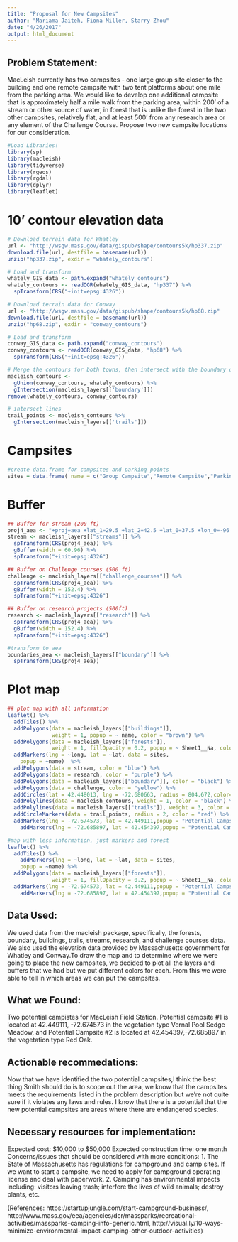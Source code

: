 ```yaml
---
title: "Proposal for New Campsites"
author: "Mariama Jaiteh, Fiona Miller, Starry Zhou"
date: "4/26/2017"
output: html_document
---
```



## Problem Statement: 
MacLeish currently has two campsites - one large group site closer to the building and one remote campsite with two tent platforms about one mile from the parking area. We would like to develop one additional campsite that is approximately half a mile walk from the parking area, within 200’ of a stream or other source of water, in forest that is unlike the forest in the two other campsites, relatively flat, and at least 500’ from any research area or any element of the Challenge Course. Propose two new campsite locations for our consideration.

```r
#Load Libraries!
library(sp)
library(macleish)
library(tidyverse)
library(rgeos)
library(rgdal)
library(dplyr)
library(leaflet)

```
# 10’ contour elevation data
```r
# Download terrain data for Whatley
url <- "http://wsgw.mass.gov/data/gispub/shape/contours5k/hp337.zip"
download.file(url, destfile = basename(url))
unzip("hp337.zip", exdir = "whately_contours")

# Load and transform
whately_GIS_data <- path.expand("whately_contours")
whately_contours <- readOGR(whately_GIS_data, "hp337") %>%
  spTransform(CRS("+init=epsg:4326"))
```

```r
# Download terrain data for Conway
url <- "http://wsgw.mass.gov/data/gispub/shape/contours5k/hp68.zip"
download.file(url, destfile = basename(url))
unzip("hp68.zip", exdir = "conway_contours")

# Load and transform
conway_GIS_data <- path.expand("conway_contours")
conway_contours <- readOGR(conway_GIS_data, "hp68") %>%
  spTransform(CRS("+init=epsg:4326"))
```

```r
# Merge the contours for both towns, then intersect with the boundary of Macleish
macleish_contours <-
  gUnion(conway_contours, whately_contours) %>%
  gIntersection(macleish_layers[['boundary']])
remove(whately_contours, conway_contours)

```

```r
# intersect lines
trail_points <- macleish_contours %>%
  gIntersection(macleish_layers[['trails']])
```
# Campsites
```r
#create data.frame for campsites and parking points
sites = data.frame( name = c("Group Campsite","Remote Campsite","Parking"), lat = c(42.450976,42.458570,42.448013),long = c(-72.678154,-72.674732,-72.680663))
```
# Buffer
```r
## Buffer for stream (200 ft)
proj4_aea <- "+proj=aea +lat_1=29.5 +lat_2=42.5 +lat_0=37.5 +lon_0=-96 +x_0=0 +y_0=0 +ellps=GRS80 +datum=NAD83 +units=m +no_defs"
stream <- macleish_layers[["streams"]] %>%
  spTransform(CRS(proj4_aea)) %>%
  gBuffer(width = 60.96) %>%
  spTransform("+init=epsg:4326")

```

```r
## Buffer on Challenge courses (500 ft)
challenge <- macleish_layers[["challenge_courses"]] %>%
  spTransform(CRS(proj4_aea)) %>%
  gBuffer(width = 152.4) %>%
  spTransform("+init=epsg:4326")
```

```r
## Buffer on research projects (500ft)
research <- macleish_layers[["research"]] %>%
  spTransform(CRS(proj4_aea)) %>%
  gBuffer(width = 152.4) %>%
  spTransform("+init=epsg:4326")
```

```r
#transform to aea
boundaries_aea <- macleish_layers[["boundary"]] %>%
  spTransform(CRS(proj4_aea))
```
# Plot map
```r
## plot map with all information
leaflet() %>%
  addTiles() %>%
  addPolygons(data = macleish_layers[["buildings"]], 
              weight = 1, popup = ~ name, color = "brown") %>%
  addPolygons(data = macleish_layers[["forests"]], 
              weight = 1, fillOpacity = 0.2, popup = ~ Sheet1__Na, color = "green") %>%
  addMarkers(lng = ~long, lat = ~lat, data = sites,
    popup = ~name)  %>%
  addPolygons(data = stream, color = "blue") %>%
  addPolygons(data = research, color = "purple") %>%
  addPolygons(data = macleish_layers[["boundary"]], color = "black") %>%
  addPolygons(data = challenge, color = "yellow") %>%
  addCircles(lat = 42.448013, lng = -72.680663, radius = 804.672,color="white") %>%
  addPolylines(data = macleish_contours, weight = 1, color = "black") %>%
  addPolylines(data = macleish_layers[["trails"]], weight = 3, color = "red") %>%
  addCircleMarkers(data = trail_points, radius = 2, color = "red") %>%
  addMarkers(lng = -72.674573, lat = 42.449111,popup = "Potential Campsite # 1")%>%
    addMarkers(lng = -72.685897, lat = 42.454397,popup = "Potential Campsite # 2")
```

```r
#map with less information, just markers and forest
leaflet() %>%
  addTiles() %>%
    addMarkers(lng = ~long, lat = ~lat, data = sites,
    popup = ~name) %>%
  addPolygons(data = macleish_layers[["forests"]], 
              weight = 1, fillOpacity = 0.2, popup = ~ Sheet1__Na, color = "green") %>%
  addMarkers(lng = -72.674573, lat = 42.449111,popup = "Potential Campsite # 1") %>%
    addMarkers(lng = -72.685897, lat = 42.454397,popup = "Potential Campsite # 2")
```
## Data Used:
We used data from the macleish package, specifically, the forests, boundary, buildings, trails, streams, research, and challenge courses data. We also used the elevation data provided by Massachusetts government for Whatley and Conway.To draw the map and to determine where we were going to place the new campsites, we decided to plot all the layers and buffers that we had but we put different colors for each. From this we were able to tell in which areas we can put the campsites.

## What we Found:
Two potential campistes for MacLeish Field Station. Potential campsite #1 is located at 42.449111, -72.674573 in the vegetation type Vernal Pool Sedge Meadow, and Potential Campsite #2 is located at 42.454397,-72.685897 in the vegetation type Red Oak.

## Actionable recommedations:
Now that we have identified the two potential campsites,I think the best thing Smith should do is to scope out the area, we know that the campsites meets the requirements listed in the problem description but we're not quite sure if it violates any laws and rules. I know that there is a potential that the new potential campsites are areas where there are endangered species. 

## Necessary resources for implementation:
Expected cost: $10,000 to $50,000
Expected construction time: one month
Concerns/issues that should be considered with more conditions: 
1. The State of Massachusetts has regulations for campground and camp sites. If we want to start a campsite, we need to apply for campground operating license and deal with paperwork.
2. Camping has environmental impacts including: visitors leaving trash; interfere the lives of wild animals; destroy plants, etc.

(References: https://startupjungle.com/start-campground-business/,
http://www.mass.gov/eea/agencies/dcr/massparks/recreational-activities/massparks-camping-info-generic.html,
http://visual.ly/10-ways-minimize-environmental-impact-camping-other-outdoor-activities)
